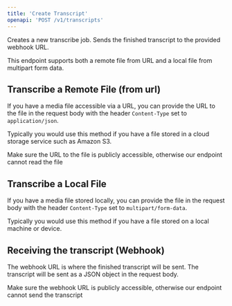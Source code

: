 ```yaml
---
title: 'Create Transcript'
openapi: 'POST /v1/transcripts'
---
```


Creates a new transcribe job. Sends the finished transcript to the provided webhook URL.

<Tip>
    This endpoint supports both a remote file from URL and a local file from multipart form data.
</Tip>

## Transcribe a Remote File (from url)

If you have a media file accessible via a URL, you can provide the URL to the file in the request body with the header `Content-Type` set to `application/json`.

Typically you would use this method if you have a file stored in a cloud storage service such as Amazon S3.

<Warning>Make sure the URL to the file is publicly accessible, otherwise our endpoint cannot read the file</Warning>


## Transcribe a Local File

If you have a media file stored locally, you can provide the file in the request body with the header `Content-Type` set to `multipart/form-data`.

Typically you would use this method if you have a file stored on a local machine or device.

## Receiving the transcript (Webhook)

The webhook URL is where the finished transcript will be sent. The transcript will be sent as a JSON object in the request body.

<Warning>Make sure the webhook URL is publicly accessible, otherwise our endpoint cannot send the transcript</Warning>